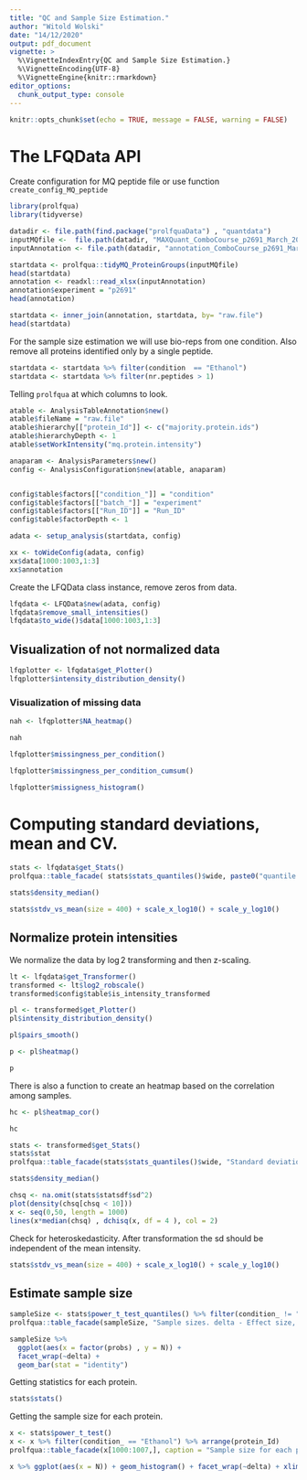 ```yaml
---
title: "QC and Sample Size Estimation."
author: "Witold Wolski"
date: "14/12/2020"
output: pdf_document
vignette: >
  %\VignetteIndexEntry{QC and Sample Size Estimation.} 
  %\VignetteEncoding{UTF-8}
  %\VignetteEngine{knitr::rmarkdown}
editor_options: 
  chunk_output_type: console
---
```



```r
knitr::opts_chunk$set(echo = TRUE, message = FALSE, warning = FALSE)
```


# The LFQData API

Create configuration for MQ peptide file or use function `create_config_MQ_peptide`

```r
library(prolfqua)
library(tidyverse)


```


```r
datadir <- file.path(find.package("prolfquaData") , "quantdata")
inputMQfile <-  file.path(datadir, "MAXQuant_ComboCourse_p2691_March_2018_WU183012.zip")
inputAnnotation <- file.path(datadir, "annotation_ComboCourse_p2691_March_2018_WU183012.xlsx")

startdata <- prolfqua::tidyMQ_ProteinGroups(inputMQfile)
head(startdata)
annotation <- readxl::read_xlsx(inputAnnotation)
annotation$experiment = "p2691"
head(annotation)

startdata <- inner_join(annotation, startdata, by= "raw.file")
head(startdata)
```

For the sample size estimation we will use bio-reps from one condition. Also remove all proteins identified only by a single peptide.


```r
startdata <- startdata %>% filter(condition  == "Ethanol")
startdata <- startdata %>% filter(nr.peptides > 1)

```

Telling `prolfqua` at which columns to look.


```r

atable <- AnalysisTableAnnotation$new()
atable$fileName = "raw.file"
atable$hierarchy[["protein_Id"]] <- c("majority.protein.ids")
atable$hierarchyDepth <- 1
atable$setWorkIntensity("mq.protein.intensity")

anaparam <- AnalysisParameters$new()
config <- AnalysisConfiguration$new(atable, anaparam)


config$table$factors[["condition_"]] = "condition"
config$table$factors[["batch_"]] = "experiment"
config$table$factors[["Run_ID"]] = "Run_ID"
config$table$factorDepth <- 1

adata <- setup_analysis(startdata, config)
```



```r
xx <- toWideConfig(adata, config)
xx$data[1000:1003,1:3]
xx$annotation
```

Create the LFQData class instance, remove zeros from data.

```r
lfqdata <- LFQData$new(adata, config)
lfqdata$remove_small_intensities()
lfqdata$to_wide()$data[1000:1003,1:3]
```


## Visualization of not normalized data

```r
lfqplotter <- lfqdata$get_Plotter()
lfqplotter$intensity_distribution_density()
```


### Visualization of missing data

```r
nah <- lfqplotter$NA_heatmap()
```

```r
nah
```



```r
lfqplotter$missingness_per_condition()
```

```r
lfqplotter$missingness_per_condition_cumsum()
```

```r
lfqplotter$missigness_histogram()
```

# Computing standard deviations, mean and CV.


```r
stats <- lfqdata$get_Stats()
prolfqua::table_facade( stats$stats_quantiles()$wide, paste0("quantile of ",stats$stat ))
```


```r
stats$density_median()

```


```r
stats$stdv_vs_mean(size = 400) + scale_x_log10() + scale_y_log10()
```


## Normalize protein intensities

We normalize the data by $\log2$ transforming and then z-scaling.

```r
lt <- lfqdata$get_Transformer()
transformed <- lt$log2_robscale()
transformed$config$table$is_intensity_transformed

```

```r
pl <- transformed$get_Plotter()
pl$intensity_distribution_density()
```

```r
pl$pairs_smooth()
```

```r
p <- pl$heatmap()
```

```r
p
```

There is also a function to create an heatmap based on the correlation among samples.

```r
hc <- pl$heatmap_cor()
```

```r
hc
```


```r
stats <- transformed$get_Stats()
stats$stat
prolfqua::table_facade(stats$stats_quantiles()$wide, "Standard deviations")

```


```r
stats$density_median()
```

```r
chsq <- na.omit(stats$statsdf$sd^2)
plot(density(chsq[chsq < 10]))
x <- seq(0,50, length = 1000)
lines(x*median(chsq) , dchisq(x, df = 4 ), col = 2)
```

Check for heteroskedasticity. After transformation the sd should be independent of the mean intensity.

```r
stats$stdv_vs_mean(size = 400) + scale_x_log10() + scale_y_log10()
```


## Estimate sample size


```r
sampleSize <- stats$power_t_test_quantiles() %>% filter(condition_ != "All")
prolfqua::table_facade(sampleSize, "Sample sizes. delta - Effect size, N - samplesize")

sampleSize %>%
  ggplot(aes(x = factor(probs) , y = N)) +
  facet_wrap(~delta) +
  geom_bar(stat = "identity")

```

Getting statistics for each protein.

```r
stats$stats()

```


Getting the sample size for each protein.

```r

x <- stats$power_t_test()
x <- x %>% filter(condition_ == "Ethanol") %>% arrange(protein_Id)
prolfqua::table_facade(x[1000:1007,], caption = "Sample size for each protein")

x %>% ggplot(aes(x = N)) + geom_histogram() + facet_wrap(~delta) + xlim(0,100)

```





